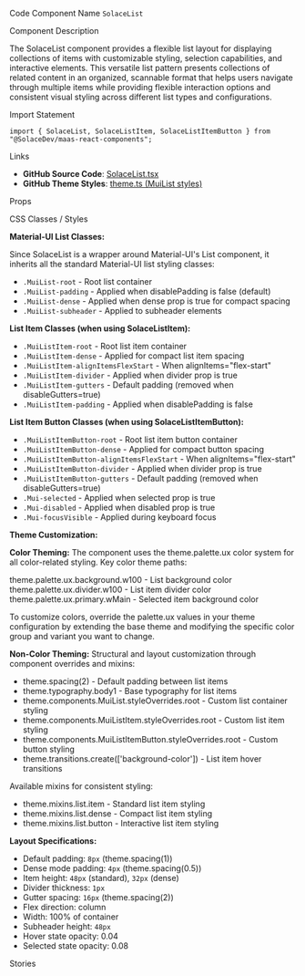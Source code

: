 
<Meta of={SolaceListStories} />

<Title>List</Title>

<Description of={SolaceListStories} />

<Subtitle>Code Component Name</Subtitle>
`SolaceList`

<Subtitle>Component Description</Subtitle>

The SolaceList component provides a flexible list layout for displaying collections of items with customizable styling, selection capabilities, and interactive elements. This versatile list pattern presents collections of related content in an organized, scannable format that helps users navigate through multiple items while providing flexible interaction options and consistent visual styling across different list types and configurations.

<Subtitle>Import Statement</Subtitle>

```tsx
import { SolaceList, SolaceListItem, SolaceListItemButton } from "@SolaceDev/maas-react-components";
```

<Subtitle>Links</Subtitle>

- **GitHub Source Code**: [SolaceList.tsx](https://github.com/SolaceDev/maas-react-components/blob/main/src/components/layout/SolaceList.tsx)
- **GitHub Theme Styles**: <a href="https://github.com/SolaceDev/maas-react-components/blob/main/src/resources/theme.ts#:~:text=MuiList%3A%20%7B" target="_blank">theme.ts (MuiList styles)</a>

<Subtitle>Props</Subtitle>

<ArgTypes of={SolaceListStories} />

<Subtitle>CSS Classes / Styles</Subtitle>

**Material-UI List Classes:**

Since SolaceList is a wrapper around Material-UI's List component, it inherits all the standard Material-UI list styling classes:

- `.MuiList-root` - Root list container
- `.MuiList-padding` - Applied when disablePadding is false (default)
- `.MuiList-dense` - Applied when dense prop is true for compact spacing
- `.MuiList-subheader` - Applied to subheader elements

**List Item Classes (when using SolaceListItem):**

- `.MuiListItem-root` - Root list item container
- `.MuiListItem-dense` - Applied for compact list item spacing
- `.MuiListItem-alignItemsFlexStart` - When alignItems="flex-start"
- `.MuiListItem-divider` - Applied when divider prop is true
- `.MuiListItem-gutters` - Default padding (removed when disableGutters=true)
- `.MuiListItem-padding` - Applied when disablePadding is false

**List Item Button Classes (when using SolaceListItemButton):**

- `.MuiListItemButton-root` - Root list item button container
- `.MuiListItemButton-dense` - Applied for compact button spacing
- `.MuiListItemButton-alignItemsFlexStart` - When alignItems="flex-start"
- `.MuiListItemButton-divider` - Applied when divider prop is true
- `.MuiListItemButton-gutters` - Default padding (removed when disableGutters=true)
- `.Mui-selected` - Applied when selected prop is true
- `.Mui-disabled` - Applied when disabled prop is true
- `.Mui-focusVisible` - Applied during keyboard focus

**Theme Customization:**

**Color Theming:**
The component uses the theme.palette.ux color system for all color-related styling. Key color theme paths:

<div style={{ display: "flex", alignItems: "center", margin: "8px 0" }}>
	<div
		style={{
			width: "16px",
			height: "16px",
			backgroundColor: "#F5F5F5",
			border: "1px solid rgba(0,0,0,0.2)",
			borderRadius: "3px",
			marginRight: "8px"
		}}
	></div>
	<span>theme.palette.ux.background.w100 - List background color</span>
</div>
<div style={{ display: "flex", alignItems: "center", margin: "8px 0" }}>
	<div
		style={{
			width: "16px",
			height: "16px",
			backgroundColor: "#E0E0E0",
			border: "1px solid rgba(0,0,0,0.2)",
			borderRadius: "3px",
			marginRight: "8px"
		}}
	></div>
	<span>theme.palette.ux.divider.w100 - List item divider color</span>
</div>
<div style={{ display: "flex", alignItems: "center", margin: "8px 0" }}>
	<div
		style={{
			width: "16px",
			height: "16px",
			backgroundColor: "#1976D2",
			border: "1px solid rgba(0,0,0,0.2)",
			borderRadius: "3px",
			marginRight: "8px"
		}}
	></div>
	<span>theme.palette.ux.primary.wMain - Selected item background color</span>
</div>

To customize colors, override the palette.ux values in your theme configuration by extending the base theme and modifying the specific color group and variant you want to change.

**Non-Color Theming:**
Structural and layout customization through component overrides and mixins:

- theme.spacing(2) - Default padding between list items
- theme.typography.body1 - Base typography for list items
- theme.components.MuiList.styleOverrides.root - Custom list container styling
- theme.components.MuiListItem.styleOverrides.root - Custom list item styling
- theme.components.MuiListItemButton.styleOverrides.root - Custom button styling
- theme.transitions.create(['background-color']) - List item hover transitions

Available mixins for consistent styling:

- theme.mixins.list.item - Standard list item styling
- theme.mixins.list.dense - Compact list item styling
- theme.mixins.list.button - Interactive list item styling

**Layout Specifications:**

- Default padding: `8px` (theme.spacing(1))
- Dense mode padding: `4px` (theme.spacing(0.5))
- Item height: `48px` (standard), `32px` (dense)
- Divider thickness: `1px`
- Gutter spacing: `16px` (theme.spacing(2))
- Flex direction: column
- Width: 100% of container
- Subheader height: `48px`
- Hover state opacity: 0.04
- Selected state opacity: 0.08

<Subtitle>Stories</Subtitle>

<CustomStories />
